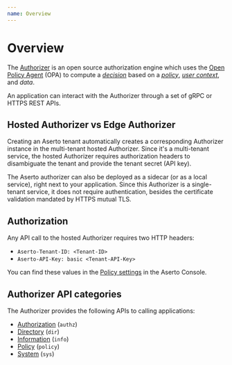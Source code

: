 ```yaml
---
name: Overview
---
```


# Overview

The [Authorizer](/overview/authorizer) is an open source authorization engine which uses the 
[Open Policy Agent](https://www.openpolicyagent.org) (OPA) to 
compute a [*decision*](/overview/decision) based on a [*policy*](/overview/policy), 
[*user context*](/overview/user-context), and *data*.

An application can interact with the Authorizer through a set of gRPC or HTTPS REST APIs.

## Hosted Authorizer vs Edge Authorizer

Creating an Aserto tenant automatically creates a corresponding Authorizer instance in the 
multi-tenant hosted Authorizer. Since it's a multi-tenant service, the hosted Authorizer 
requires authorization headers to disambiguate the tenant and provide the tenant secret (API key). 

The Aserto authorizer can also be deployed as a sidecar (or as a local service), right next to 
your application. Since this Authorizer is a single-tenant service, it does not require authentication, 
besides the certificate validation mandated by HTTPS mutual TLS.

## Authorization

Any API call to the hosted Authorizer requires two HTTP headers:
* `Aserto-Tenant-ID: <Tenant-ID>`
* `Aserto-API-Key: basic <Tenant-API-Key>`

You can find these values in the [Policy settings](/aserto-console/hosted-authorizer#viewing-policy-settings) 
in the Aserto Console.

## Authorizer API categories

The Authorizer provides the following APIs to calling applications: 
* [Authorization](/authorizer-guide/authz) (`authz`)
* [Directory](/authorizer-guide/dir) (`dir`)
* [Information](/authorizer-guide/info) (`info`)
* [Policy](/authorizer-guide/policy) (`policy`)
* [System](/authorizer-guide/sys) (`sys`)


